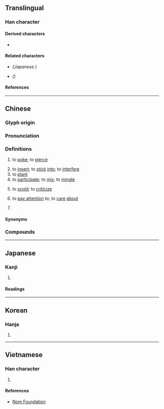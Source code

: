 {{also|挿|揷}}
{{character info}}
==Translingual==
{{ja-forms|[[挿]]|插|插}}

===Han character===
{{Han char|rn=64|rad=手|as=09|sn=12|four=52077|canj=QHJX|ids=⿰扌臿}}

====Derived characters====
* {{l|mul|[[𠿂]]}}

====Related characters====
* {{l|mul|[[挿]]}} ''(Japanese {{w|shinjitai}})''
* {{l|mul|[[揷]]}} ''({{w|Variant Chinese characters|Variant form}})''

====References====
{{Han ref|kx=0441.240|dkj=12346|dj=0792.190|hdz=31918.050|uh=63D2}}

----

==Chinese==
{{zh-forms|alt=揷,臿,⿻千日-second round simplified}}

===Glyph origin===
{{Han etym}}

===Pronunciation===
{{zh-pron
|m=chā
|ma=Zh-chā.oga
|m-s=
|c=caap3
|c-t=
|g=
|h=pfs=chhap;gd=cab5
|j=
|mb=chă
|md=
|mn=chhah/chhap
|mn-t=cah4/cab4
|w=4tshaq
|x=
|mc=y
|oc=y
|ca=LL-Q9186-Justinrleung-插.wav
|cat=v,n
}}

===Definitions===
{{zh-hanzi}}

# to [[poke]]; to [[pierce]]
#: {{zh-x|插 支 香|to stand up a joss stick|C}}
# to [[insert]]; to [[stick]] [[into]]; to [[interfere]]
# to [[plant]]
# to [[participate]]; to [[mix]]; to [[mingle]]
# {{lb|zh|Cantonese}} to [[scold]]; to [[criticize]]
# {{lb|zh|Hokkien}} to [[pay attention]] to; to [[care]] [[about]]
# {{zh-alt-form|鍤|[[spade]]; [[shovel]]}}

====Synonyms====
{{zh-dial|罵}}

===Compounds===
{{zh-der|下插定|倒插門|恓恓插插|安插|倒插|小插曲|央央插插|插天|插頁|插插花花|插入|插秧|插扛子|插關兒|插火坑|插敘|插腰|插架|插曲|根插|插播|插羽|插標|插子|插戴|插梳|插一腳|插身|插袋|插金帶銀|插隊|插手|插趣|插畫|打諢插科|穿插|插接|插灶|萬籤插架|插班|插槓子|插翅難逃|插舞|插科使砌|插腳|插口|插箭遊營|插枝|插圈弄套|插話|插足|插狀|插條|插座|插銷|插科打諢|插翅難飛|插圖|插花|插定|插金披綺|插釵|插屏|插頭|插翅|插架萬軸|插插|插嘴|插秧機|遊花插趣|隨插即用|誣盜插贓|花插|端子插頭|門插管兒|筆插|見縫插針}}

{{zh-cat|Elementary}}

----

==Japanese==
{{ja-kanji forms|挿|插}}

===Kanji===
{{ja-kanji|grade=|rs=手09|shin=挿}}

# {{rfdef|ja|sort=手09}}

====Readings====
{{ja-readings
|goon=しょう
|kanon=そう
|kun=さ-す, はさ-む, さしはさ-む, にない, とる
}}

----

==Korean==

===Hanja===
{{ko-hanja|hangeul=[[삽]]|eumhun=|rv=sap|mr=sap|y=sap}}

# {{rfdef|ko|sort=手09}}

----

==Vietnamese==

===Han character===
{{vi-readings|rs=手09|reading=sáp}}

# {{rfdef|vi|sort=手09}}

====References====
* [http://nomfoundation.org/common/nom_details.php?codepoint=63D2 Nom Foundation]